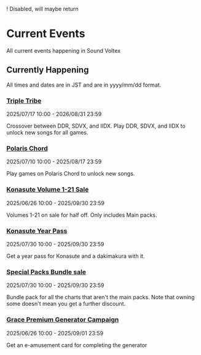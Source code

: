 
! Disabled, will maybe return

# Current Events
All current events happening in Sound Voltex 

## Currently Happening
<Callout>All times and dates are in JST and are in yyyy/mm/dd format.</Callout>

### [Triple Tribe](https://p.eagate.573.jp/game/bpl/season5/event/triple_tribe_zero/)
2025/07/17 10:00 - 2026/08/31 23:59

Crossover between DDR, SDVX, and IIDX. Play DDR, SDVX, and IIDX to unlock new songs for all games.

### [Polaris Chord](https://p.eagate.573.jp/game/bemani/cross_resonance/2/index.html) 
2025/07/10 10:00 - 2025/08/17 23:59 

Play games on Polaris Chord to unlock new songs.

### [Konasute Volume 1-21 Sale](https://p.eagate.573.jp/gate/p/eamusement/coop/mall.html?dt=%2F%E3%82%B3%E3%83%8A%E3%82%B9%E3%83%86%20SOUND%20VOLTEX%2F&fromindex)
2025/06/26 10:00 - 2025/09/30 23:59

Volumes 1-21 on sale for half off. Only includes Main packs.

### [Konasute Year Pass](https://p.eagate.573.jp/game/eacsdvx/vi/campaign/yearpass2025/index.html)
2025/07/30 10:00 - 2025/09/30 23:59

Get a year pass for Konasute and a dakimakura with it.

### [Special Packs Bundle sale](https://p.eagate.573.jp/gate/p/eamusement/coop/mall.html?fromlist&dt=%2F%E3%82%B3%E3%83%8A%E3%82%B9%E3%83%86%20SOUND%20VOLTEX%2F%E6%A5%BD%E6%9B%B2%E3%83%91%E3%83%83%E3%82%AF%2F&pid=1966)
2025/07/30 10:00 - 2025/09/30 23:59

Bundle pack for all the charts that aren't the main packs. Note that owning some doesn't mean you get a further discount.

### [Grace Premium Generator Campaign](https://p.eagate.573.jp/game/sdvx/vi/campaign/pregene_vol6/index.html)
2025/06/26 10:00 - 2025/09/01 23:59

Get an e-amusement card for completing the generator

